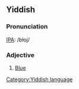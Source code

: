 ==Yiddish==
===Pronunciation===
[[w:IPA|IPA]]: /bɫoj/
===Adjective===
# [[Blue]]
[[Category:Yiddish language]]
